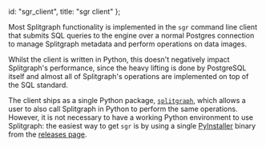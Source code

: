   id: "sgr_client",
  title: "sgr client"
};

Most Splitgraph functionality is implemented in the `sgr` command line client that submits SQL queries
to the engine over a normal Postgres connection to manage Splitgraph metadata and perform operations
on data images.

Whilst the client is written in Python, this doesn't negatively impact Splitgraph's performance,
since the heavy lifting is done by PostgreSQL itself and almost all of Splitgraph's operations
are implemented on top of the SQL standard.

The client ships as a single Python package, [`splitgraph`](../python_api/splitgraph), which allows a user to also call
Splitgraph in Python to perform the same operations. However, it is not necessary to have a working
Python environment to use Splitgraph: the easiest way to get `sgr` is by using a single [PyInstaller](https://www.pyinstaller.org/)
binary from the [releases page](https://github.com/splitgraph/splitgraph/releases).

